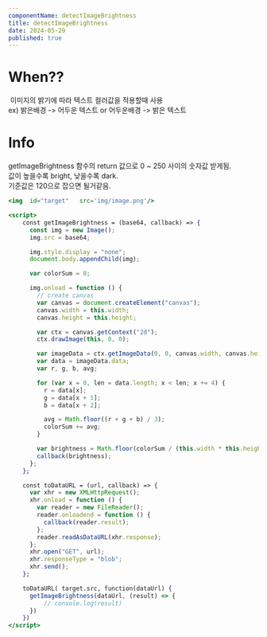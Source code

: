 ```yaml
---
componentName: detectImageBrightness
title: detectImageBrightness
date: 2024-05-29
published: true
---
```


# When??

<img src="/detect-image-brightness.png" alt="" />
이미지의 밝기에 따라 텍스트 컬러값을 적용할때 사용 <br />
ex) 밝은배경 -> 어두운 텍스트 or 어두운배경 -> 밝은 텍스트

# Info

getImageBrightness 함수의 return 값으로 0 ~ 250 사이의 숫자값 받게됨. <br/>
값이 높을수록 bright, 낮을수록 dark. <br/>
기준값은 120으로 잡으면 될거같음.

```jsx
<img  id="target"   src='img/image.png'/>

<script>
    const getImageBrightness = (base64, callback) => {
      const img = new Image();
      img.src = base64;

      img.style.display = "none";
      document.body.appendChild(img);

      var colorSum = 0;

      img.onload = function () {
        // create canvas
        var canvas = document.createElement("canvas");
        canvas.width = this.width;
        canvas.height = this.height;

        var ctx = canvas.getContext("2d");
        ctx.drawImage(this, 0, 0);

        var imageData = ctx.getImageData(0, 0, canvas.width, canvas.height);
        var data = imageData.data;
        var r, g, b, avg;

        for (var x = 0, len = data.length; x < len; x += 4) {
          r = data[x];
          g = data[x + 1];
          b = data[x + 2];

          avg = Math.floor((r + g + b) / 3);
          colorSum += avg;
        }

        var brightness = Math.floor(colorSum / (this.width * this.height));
        callback(brightness);
      };
    };

    const toDataURL = (url, callback) => {
      var xhr = new XMLHttpRequest();
      xhr.onload = function () {
        var reader = new FileReader();
        reader.onloadend = function () {
          callback(reader.result);
        };
        reader.readAsDataURL(xhr.response);
      };
      xhr.open("GET", url);
      xhr.responseType = "blob";
      xhr.send();
    };

    toDataURL( target.src, function(dataUrl) {
      getImageBrightness(dataUrl, (result) => {
          // console.log(result)
      })
    })
</script>
```
